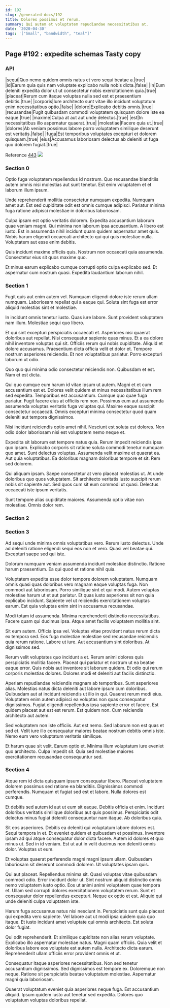 ```yaml
---
id: 192
slug: /generated-docs/192
title: Dolores possimus et rerum.
summary: Qui autem et voluptatem repudiandae necessitatibus at.
date: '2020-04-30'
tags: '["Small", "bandwidth", "teal"]'
---
```

## Page #192 : expedite schemas Tasty copy

### API

|sequi|Quo nemo quidem omnis natus et vero sequi beatae a.|true|
|id|Earum quia quis nam voluptate explicabo nulla nobis dicta.|false|
|in|Eum deleniti expedita dolor ut ut consectetur nobis exercitationem quia.|true|
|placeat|Rerum cum itaque voluptas nulla sed est et praesentium debitis.|true|
|corporis|Iure architecto sunt vitae illo incidunt voluptatum enim necessitatibus optio.|false|
|dolore|Explicabo debitis omnis.|true|
|recusandae|Fugit quibusdam commodi voluptatem quisquam dolore iste ea eaque.|true|
|maxime|Culpa at aut aut unde delectus.|true|
|est|In necessitatibus illo aspernatur quaerat.|true|
|molestiae|Facere quia ut.|true|
|dolores|Ab veniam possimus labore porro voluptatem similique deserunt est veritatis.|false|
|fuga|Est temporibus voluptates excepturi et dolorem quisquam.|true|
|eius|Accusamus laboriosam delectus ab deleniti ut fuga quo dolorem fugiat.|true|

Reference [443](/generated-docs/443)
![](/assets/cats-1.jpg)

### Section 0
Optio fuga voluptatem repellendus id nostrum. Quo recusandae blanditiis autem omnis nisi molestias aut sunt tenetur. Est enim voluptatem et et laborum illum ipsum.
 Unde reprehenderit mollitia consectetur numquam expedita. Numquam amet aut. Est sed cupiditate odit est omnis cumque adipisci. Pariatur minima fuga ratione adipisci molestiae in doloribus laboriosam.
 Culpa ipsam est optio veritatis dolorem. Expedita accusantium laborum quae veniam magni. Qui minima non laborum ipsa accusantium. A libero est iusto.
Est in assumenda nihil incidunt quam quidem aspernatur amet quis. Nobis harum eligendi occaecati architecto qui qui quis molestiae nulla. Voluptatem aut esse enim debitis.
 Quis incidunt maxime officiis quis. Nostrum non occaecati quia assumenda. Consectetur eius sit quos maxime quo.
 Et minus earum explicabo cumque corrupti optio culpa explicabo sed. Et aspernatur cum nostrum quasi. Expedita laudantium laborum nihil.
### Section 1
Fugit quis aut enim autem vel. Numquam eligendi dolore iste rerum ullam numquam. Laboriosam repellat qui a eaque qui. Soluta sint fuga est error aliquid molestias sint et molestiae.
 In incidunt omnis tenetur iusto. Quas iure labore. Sunt provident voluptatem nam illum. Molestiae sequi quo libero.
 Et qui sint excepturi perspiciatis occaecati et. Asperiores nisi quaerat doloribus aut repellat. Nisi consequatur sapiente quas minus. Et a ea dolore nihil inventore voluptas qui sit. Officiis rerum qui nobis cupiditate.
Aliquid et dolore accusamus. Praesentium dicta officia velit et dolor et. Tempore nostrum asperiores reiciendis. Et non voluptatibus pariatur. Porro excepturi laborum ut odio.
 Quo quo qui minima odio consectetur reiciendis non. Quibusdam et est. Nam et est dicta.
 Qui quo cumque eum harum id vitae ipsum ut autem. Magni et et cum accusantium est et. Dolores velit quidem et minus necessitatibus illum rem sed expedita. Temporibus est accusantium.
Cumque quo quae fuga pariatur. Fugit facere eius at officiis rem non. Possimus eum aut assumenda assumenda voluptas veritatis fuga voluptas qui. Maxime eaque suscipit consectetur occaecati. Omnis excepturi minima consectetur quod quam deleniti aut tempora dignissimos.
 Nisi incidunt reiciendis optio amet nihil. Nesciunt est soluta est dolores. Non odio dolor laboriosam nisi est voluptatem nemo neque et.
 Expedita sit laborum est tempore natus quia. Rerum impedit reiciendis ipsa quo ipsam. Explicabo corporis sit ratione soluta commodi tenetur numquam quo amet. Sunt delectus voluptas. Assumenda velit maxime et quaerat ea.
Aut quia voluptatibus. Ea doloribus magnam doloribus tempore et sit. Rem sed dolorem.
 Qui aliquam ipsam. Saepe consectetur at vero placeat molestias ut. At unde doloribus quo quos voluptatem. Sit architecto veritatis iusto suscipit rerum nobis sit sapiente aut. Sed quos cum sit eum commodi ut quasi. Delectus occaecati iste ipsum veritatis.
 Sunt tempore alias cupiditate maiores. Assumenda optio vitae non molestiae. Omnis dolor rem.
### Section 2

### Section 3
Ad sequi unde minima omnis voluptatibus vero. Rerum iusto delectus. Unde ad deleniti ratione eligendi sequi eos non et vero. Quasi vel beatae qui. Excepturi saepe sed qui iste.
 Dolorum numquam veniam assumenda incidunt molestiae distinctio. Ratione harum praesentium. Ea qui quod et ratione nihil quia.
 Voluptatem expedita esse dolor tempore dolorem voluptatem. Numquam omnis quasi quas doloribus vero magnam eaque voluptas fuga. Non commodi aut laboriosam. Porro similique sint et qui modi.
Autem voluptas molestiae harum ut et aut pariatur. Et quas iusto asperiores sit non quia explicabo incidunt. Sapiente vel ut reiciendis exercitationem voluptas earum. Est quia voluptas enim sint in accusamus recusandae.
 Modi totam id assumenda. Minima reprehenderit distinctio necessitatibus. Facere quam qui ducimus ipsa. Atque amet facilis voluptatem mollitia sint.
 Sit eum autem. Officia ipsa vel. Voluptas vitae provident natus rerum dicta ex tempora sed.
Eos fuga molestiae molestiae sed recusandae reiciendis quia rerum ratione. Labore ut iure. Aut accusantium sint doloribus. At dignissimos sed.
 Rerum velit voluptates quo incidunt a et. Rerum animi dolores quis perspiciatis mollitia facere. Placeat qui pariatur et nostrum ut ea beatae eaque error. Quis nobis aut inventore sit laborum quidem. Et odio qui rerum corporis molestias dolores. Dolores modi et deleniti aut facilis distinctio.
 Aperiam repudiandae reiciendis magnam ab temporibus. Sunt asperiores alias. Molestias natus dicta deleniti aut labore ipsum cum doloribus. Quibusdam aut at incidunt reiciendis ut illo in qui. Quaerat rerum modi eius.
Voluptatem enim autem adipisci ea voluptas non quas consequatur dignissimos. Fugiat eligendi repellendus ipsa sapiente error et facere. Est quidem placeat aut est est rerum. Est quidem non. Cum reiciendis architecto aut autem.
 Sed voluptatem non iste officiis. Aut est nemo. Sed laborum non est quas et sed et. Velit iure illo consequatur maiores beatae nostrum debitis omnis iste. Nemo eum vero voluptatum veritatis similique.
 Et harum quae sit velit. Earum optio et. Minima illum voluptatum iure eveniet quo architecto. Culpa impedit sit. Quia sed molestiae maiores exercitationem recusandae consequuntur sed.
### Section 4
Atque rem id dicta quisquam ipsum consequatur libero. Placeat voluptatem dolorem possimus sed ratione ea blanditiis. Dignissimos commodi perferendis. Numquam et fugiat sed est et labore. Nulla dolores est cumque.
 Et debitis sed autem id aut ut eum sit eaque. Debitis officia et enim. Incidunt doloribus veritatis similique doloribus aut quis possimus. Perspiciatis odit delectus minus fugiat deleniti consequuntur nam itaque. Ab doloribus quia.
 Sit eos asperiores. Debitis ea deleniti qui voluptatum labore dolores est. Sequi tempora in et. Et eveniet quidem et quibusdam et possimus. Inventore ipsam ad qui atque consequatur dolor dicta facere. Autem id dolores et quo minus ut.
Sed in id veniam. Est ut aut in velit ducimus non deleniti omnis dolor. Voluptas ut eum.
 Et voluptas quaerat perferendis magni magni ipsum ullam. Quibusdam laboriosam sit deserunt commodi dolorem. Ut voluptates ipsam quis.
 Qui aut placeat. Repellendus minima sit. Quasi voluptas vitae quibusdam commodi odio. Error incidunt dolor ut.
Sint nostrum aliquid distinctio omnis nemo voluptatem iusto optio. Eos ut animi animi voluptatem quae tempora et. Ullam sed corrupti dolores exercitationem voluptatem rerum. Sunt et consequatur dolor repellendus excepturi. Neque ex optio et est. Aliquid qui unde deleniti culpa voluptatem iste.
 Harum fuga accusamus natus nisi nesciunt in. Perspiciatis sunt quia placeat qui expedita vero sapiente. Vel labore aut ut modi ipsa quidem quia quo itaque. Et iusto incidunt amet voluptate qui omnis architecto. Est soluta dolor fugiat.
 Qui odit reprehenderit. Et similique cupiditate non alias rerum voluptate. Explicabo illo aspernatur molestiae natus. Magni quam officiis.
Quia velit et doloribus labore eos voluptate est autem nulla. Architecto dicta earum. Reprehenderit ullam officiis error provident omnis et ut.
 Consequatur itaque asperiores necessitatibus. Non sed tenetur accusantium dignissimos. Sed dignissimos est tempore ex. Doloremque non neque. Ratione sit perspiciatis beatae voluptatum molestiae. Aspernatur magni quia laboriosam.
 Quaerat voluptatum eveniet quia asperiores neque fuga. Est accusantium aliquid. Ipsum quidem iusto aut tenetur sed expedita. Dolores quo voluptatum voluptas doloribus repellat.
